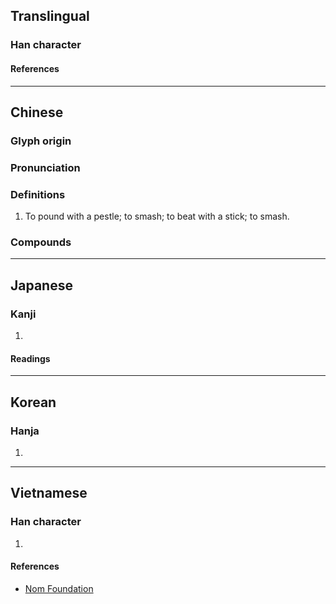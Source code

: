 {{also|捣|𢭏}}
{{character info}}
==Translingual==
{{Han simplified forms|擣|𢭏|捣|ex=y}}

===Han character===
{{Han char|rn=64|rad=手|as=14|sn=17|four=54041|canj=QGNI|ids=⿰扌壽}}

====References====
{{Han ref|kx=0459.280|dkj=12853|dj=0808.210|hdz=31973.130|uh=64E3}}

----

==Chinese==
{{zh-forms|t2=搗|s=捣|alt=𢭏-nonstandard simplified,𢷬}}

===Glyph origin===
{{Han etym}}

===Pronunciation===
{{zh-pron
|m=dǎo
|c=dou2
|mc=y
|oc=y
|cat=v
}}

===Definitions===
{{zh-hanzi}}

# To pound with a pestle; to smash; to beat with a stick; to smash.

===Compounds===
{{zh-der|憂心如擣|擣衣|白兔擣藥|擣虛撇抗|批亢擣虛|擣虛|擣包}}

----

==Japanese==
{{ja-kanji forms|𢭏|擣}}

===Kanji===
{{ja-kanji|grade=|rs=手14|shin=𢭏}}

# {{rfdef|ja|sort=手14}}

====Readings====
{{ja-readings
|goon=とう<たう
|kanon=とう<たう
|kanyoon=ちゅう<ちう
|kun=つ-く, う-つ, ふ-れる
}}

----

==Korean==

===Hanja===
{{ko-hanja|도}}

# {{rfdef|ko|sort=手14}}

----

==Vietnamese==

===Han character===
{{vi-readings|rs=手14|reading=đảo}}

# {{rfdef|vi|sort=手14}}

====References====
* [http://nomfoundation.org/common/nom_details.php?codepoint=64e3 Nom Foundation]